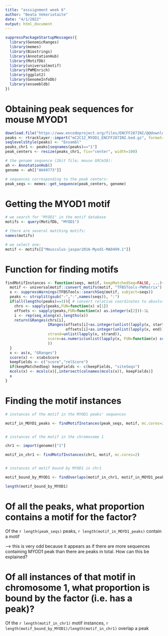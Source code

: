 ```yaml
---
title: "asssignment week 6"
author: "Beata Vekeriotaite"
date: "4/1/2022"
output: html_document
---
```


<!-- setwd("/home/bvekeriotait/public/BeataVekeriotaite/Bioinformatics course 2022/Practice/Assignments/materials2022/week06/") -->

```r
suppressPackageStartupMessages({
  library(GenomicRanges)
  library(memes)
  library(Biostrings)
  library(AnnotationHub)
  library(MotifDb)
  library(universalmotif)
  library(PWMEnrich)
  library(ggplot2)
  library(GenomeInfoDb)
  library(ensembldb)
})
```

# Obtaining peak sequences for mouse MYOD1

```r

download.file("https://www.encodeproject.org/files/ENCFF287INI/@@download/ENCFF287INI.bed.gz", "mC2C12_MYOD1_ENCFF287INI.bed.gz")
peaks <- rtracklayer::import("mC2C12_MYOD1_ENCFF287INI.bed.gz", format="NarrowPeak")
seqlevelsStyle(peaks) <- "Ensembl"
peaks_chr1 <- peaks[seqnames(peaks)=="1"]
peak_centers <- resize(peaks_chr1, fix="center", width=100)

# the genome sequence (2bit file; mouse GRCm38):
ah <- AnnotationHub()
genome <- ah[["AH49773"]]

# sequences corresponding to the peak centers:
peak_seqs <- memes::get_sequence(peak_centers, genome)

```

# Getting the MYOD1 motif

```r
# we search for "MYOD1" in the motif database
motifs <- query(MotifDb, "MYOD1")

# there are several matching motifs:
names(motifs)

# we select one:
motif <- motifs[["Mmusculus-jaspar2016-Myod1-MA0499.1"]]

```

# Function for finding motifs

```r

findMotifInstances <- function(seqs, motif, keepMatchedSeq=FALSE, ...){
  motif <- universalmotif::convert_motifs(motif, "TFBSTools-PWMatrix")
  x <- suppressWarnings(TFBSTools::searchSeq(motif, subject=seqs))
  peaks <- strsplit(gsub("-",":",names(seqs)), ":")
  if(all(lengths(peaks)==3)){ # convert relative coordinates to absolute
    chrs <- sapply(peaks,FUN=function(x) x[1])
    offsets <- sapply(peaks,FUN=function(x) as.integer(x[2]))-1L
    i <- rep(seq_along(x),lengths(x))
    return(GRanges(chrs[i], 
                   IRanges(offsets[i]+as.integer(unlist(lapply(x, start))),
                           offsets[i]+as.integer(unlist(lapply(x, end)))),
                   strand=unlist(lapply(x, strand)),
                   score=as.numeric(unlist(lapply(x, FUN=function(x) score(x))))
                   ))
  }
  x <- as(x, "GRanges")
  score(x) <- x$absScore
  keepFields <- c("score","relScore")
  if(keepMatchedSeq) keepFields <- c(keepFields, "siteSeqs")
  mcols(x) <- mcols(x)[,intersect(colnames(mcols(x)), keepFields)]
  x
}

```

# Finding the motif instances

```r

# instances of the motif in the MYOD1 peaks' sequences

motif_in_MOYD1_peaks <- findMotifInstances(peak_seqs, motif, mc.cores=2)


# instances of the motif in the chromosome 1

chr1 <- import(genome)["1"]

motif_in_chr1 <- findMotifInstances(chr1, motif, mc.cores=2)


# instances of motif bound by MYOD1 in chr1

motif_bound_by_MYOD1 <- findOverlaps(motif_in_chr1, motif_in_MOYD1_peaks)

length(motif_bound_by_MYOD1)

```

# Of all the peaks, what proportion contains a motif for the factor?

Of the `r length(peak_seqs)` peaks, `r length(motif_in_MOYD1_peaks)` contain a motif

--> this is very odd because it appears as if there are more sequences containing MYOD1 peak than there are peaks in total. How can this be explained? 


# Of all instances of that motif in chromosome 1, what proportion is bound by the factor (i.e. has a peak)?

Of the `r length(motif_in_chr1)` motif instances, `r length(motif_bound_by_MYOD1)/length(motif_in_chr1)` overlap a peak

